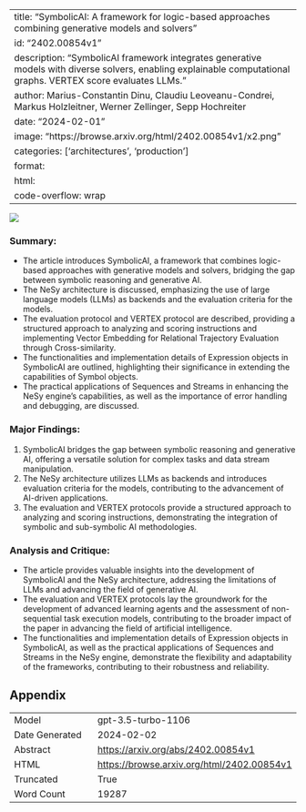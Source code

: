 
---
title: "SymbolicAI: A framework for logic-based approaches combining generative models and solvers"
id: "2402.00854v1"
description: "SymbolicAI framework integrates generative models with diverse solvers, enabling explainable computational graphs. VERTEX score evaluates LLMs."
author: Marius-Constantin Dinu, Claudiu Leoveanu-Condrei, Markus Holzleitner, Werner Zellinger, Sepp Hochreiter
date: "2024-02-01"
image: "https://browse.arxiv.org/html/2402.00854v1/x2.png"
categories: ['architectures', 'production']
format:
  html:
    code-overflow: wrap
---

![](https://browse.arxiv.org/html/2402.00854v1/x2.png)

### Summary:
- The article introduces SymbolicAI, a framework that combines logic-based approaches with generative models and solvers, bridging the gap between symbolic reasoning and generative AI.
- The NeSy architecture is discussed, emphasizing the use of large language models (LLMs) as backends and the evaluation criteria for the models.
- The evaluation protocol and VERTEX protocol are described, providing a structured approach to analyzing and scoring instructions and implementing Vector Embedding for Relational Trajectory Evaluation through Cross-similarity.
- The functionalities and implementation details of Expression objects in SymbolicAI are outlined, highlighting their significance in extending the capabilities of Symbol objects.
- The practical applications of Sequences and Streams in enhancing the NeSy engine's capabilities, as well as the importance of error handling and debugging, are discussed.

### Major Findings:
1. SymbolicAI bridges the gap between symbolic reasoning and generative AI, offering a versatile solution for complex tasks and data stream manipulation.
2. The NeSy architecture utilizes LLMs as backends and introduces evaluation criteria for the models, contributing to the advancement of AI-driven applications.
3. The evaluation and VERTEX protocols provide a structured approach to analyzing and scoring instructions, demonstrating the integration of symbolic and sub-symbolic AI methodologies.

### Analysis and Critique:
- The article provides valuable insights into the development of SymbolicAI and the NeSy architecture, addressing the limitations of LLMs and advancing the field of generative AI.
- The evaluation and VERTEX protocols lay the groundwork for the development of advanced learning agents and the assessment of non-sequential task execution models, contributing to the broader impact of the paper in advancing the field of artificial intelligence.
- The functionalities and implementation details of Expression objects in SymbolicAI, as well as the practical applications of Sequences and Streams in the NeSy engine, demonstrate the flexibility and adaptability of the frameworks, contributing to their robustness and reliability.

## Appendix

|          |          |
|----------|----------|
| Model     | gpt-3.5-turbo-1106       |
| Date Generated     | 2024-02-02       |
| Abstract | [https://arxiv.org/abs/2402.00854v1](https://arxiv.org/abs/2402.00854v1)        |
| HTML     | [https://browse.arxiv.org/html/2402.00854v1](https://browse.arxiv.org/html/2402.00854v1)       |
| Truncated       | True       |
| Word Count       | 19287       |